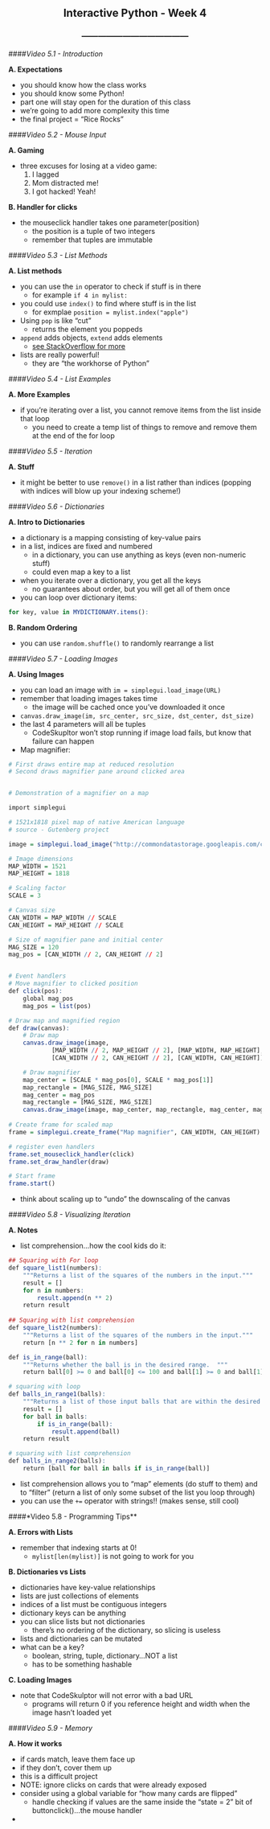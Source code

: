 <center> <h2>Interactive Python - Week 4</h2> </center>
<center> <h3>---------------------------------------</h3> </center>

####*Video 5.1 - Introduction*

**A. Expectations**

- you should know how the class works
- you should know some Python!
- part one will stay open for the duration of this class
- we're going to add more complexity this time
- the final project = "Rice Rocks"

####*Video 5.2 - Mouse Input*

**A. Gaming**

- three excuses for losing at a video game:
    1. I lagged
    2. Mom distracted me!
    3. I got hacked! Yeah!

**B. Handler for clicks**

- the mouseclick handler takes one parameter(position)
    - the position is a tuple of two integers
    - remember that tuples are immutable

####*Video 5.3 - List Methods*

**A. List methods**

- you can use the ```in``` operator to check if stuff is in there
    - for example ```if 4 in mylist:```
- you could use ```index()``` to find where stuff is in the list
    - for exmplae ```position = mylist.index("apple")```
- Using ```pop``` is like "cut"
    - returns the element you poppeds
- ```append``` adds objects, ```extend``` adds elements
    - [see StackOverflow for more](http://stackoverflow.com/questions/252703/python-append-vs-extend)
- lists are really powerful!
    - they are "the workhorse of Python"
    
####*Video 5.4 - List Examples*

**A. More Examples**

- if you're iterating over a list, you cannot remove items from the list inside that loop
    - you need to create a temp list of things to remove and remove them at the end of the for loop

####*Video 5.5 - Iteration*

**A. Stuff**

- it might be better to use ```remove()``` in a list rather than indices (popping with indices will blow up your indexing scheme!)

####*Video 5.6 - Dictionaries*

**A. Intro to Dictionaries**

- a dictionary is a mapping consisting of key-value pairs
- in a list, indices are fixed and numbered
    - in a dictionary, you can use anything as keys (even non-numeric stuff)
    - could even map a key to a list
- when you iterate over a dictionary, you get all the keys
    - no guarantees about order, but you will get all of them once
- you can loop over dictionary items:

```r
for key, value in MYDICTIONARY.items():
```

**B. Random Ordering**

- you can use ```random.shuffle()``` to randomly rearrange a list

####*Video 5.7 - Loading Images*

**A. Using Images**

- you can load an image with ```im = simplegui.load_image(URL)```
- remember that loading images takes time
    - the image will be cached once you've downloaded it once
- ```canvas.draw_image(im, src_center, src_size, dst_center, dst_size)```
- the last 4 parameters will all be tuples
    - CodeSkupltor won't stop running if image load fails, but know that failure can happen
- Map magnifier:

```r
# First draws entire map at reduced resolution
# Second draws magnifier pane around clicked area


# Demonstration of a magnifier on a map

import simplegui

# 1521x1818 pixel map of native American language
# source - Gutenberg project

image = simplegui.load_image("http://commondatastorage.googleapis.com/codeskulptor-assets/gutenberg.jpg")

# Image dimensions
MAP_WIDTH = 1521
MAP_HEIGHT = 1818

# Scaling factor
SCALE = 3

# Canvas size
CAN_WIDTH = MAP_WIDTH // SCALE
CAN_HEIGHT = MAP_HEIGHT // SCALE

# Size of magnifier pane and initial center
MAG_SIZE = 120
mag_pos = [CAN_WIDTH // 2, CAN_HEIGHT // 2]


# Event handlers
# Move magnifier to clicked position
def click(pos):
    global mag_pos
    mag_pos = list(pos)

# Draw map and magnified region
def draw(canvas):
    # Draw map
    canvas.draw_image(image, 
            [MAP_WIDTH // 2, MAP_HEIGHT // 2], [MAP_WIDTH, MAP_HEIGHT], 
            [CAN_WIDTH // 2, CAN_HEIGHT // 2], [CAN_WIDTH, CAN_HEIGHT])

    # Draw magnifier    
    map_center = [SCALE * mag_pos[0], SCALE * mag_pos[1]]
    map_rectangle = [MAG_SIZE, MAG_SIZE]
    mag_center = mag_pos
    mag_rectangle = [MAG_SIZE, MAG_SIZE]
    canvas.draw_image(image, map_center, map_rectangle, mag_center, mag_rectangle)
    
# Create frame for scaled map
frame = simplegui.create_frame("Map magnifier", CAN_WIDTH, CAN_HEIGHT)

# register even handlers
frame.set_mouseclick_handler(click)    
frame.set_draw_handler(draw)

# Start frame
frame.start()
```

- think about scaling up to "undo" the downscaling of the canvas

####*Video 5.8 - Visualizing Iteration*

**A. Notes**

- list comprehension...how the cool kids do it:

```r

## Squaring with For loop
def square_list1(numbers):
    """Returns a list of the squares of the numbers in the input."""
    result = []
    for n in numbers:
        result.append(n ** 2)
    return result
    
## Squaring with list comprehension
def square_list2(numbers):
    """Returns a list of the squares of the numbers in the input."""
    return [n ** 2 for n in numbers]

def is_in_range(ball):
    """Returns whether the ball is in the desired range.  """
    return ball[0] >= 0 and ball[0] <= 100 and ball[1] >= 0 and ball[1] <= 100

# squaring with loop
def balls_in_range1(balls):
    """Returns a list of those input balls that are within the desired range."""
    result = []
    for ball in balls:
        if is_in_range(ball):
            result.append(ball)
    return result

# squaring with list comprehension
def balls_in_range2(balls):
    return [ball for ball in balls if is_in_range(ball)]

```

- list comprehension allows you to "map" elements (do stuff to them) and to "filter" (return a list of only some subset of the list you loop through)
- you can use the ```+=``` operator with strings!!  (makes sense, still cool)

####*Video 5.8 - Programming Tips**

**A. Errors with Lists**

- remember that indexing starts at 0!
    - ```mylist[len(mylist)]``` is not going to work for you

**B. Dictionaries vs Lists**

- dictionaries have key-value relationships
- lists are just collections of elements
- indices of a list must be contiguous integers
- dictionary keys can be anything
- you can slice lists but not dictionaries
    - there's no ordering of the dictionary, so slicing is useless
- lists and dictionaries can be mutated
- what can be a key?
    - boolean, string, tuple, dictionary...NOT a list
    - has to be something hashable
    
**C. Loading Images**

- note that CodeSkulptor will not error with a bad URL
    - programs will return 0 if you reference height and width when the image hasn't loaded yet

####*Video 5.9 - Memory*

**A. How it works**

- if cards match, leave them face up
- if they don't, cover them up
- this is a difficult project
- NOTE: ignore clicks on cards that were already exposed
- consider using a global variable for "how many cards are flipped"
    - handle checking if values are the same inside the "state = 2" bit of buttonclick()...the mouse handler
-